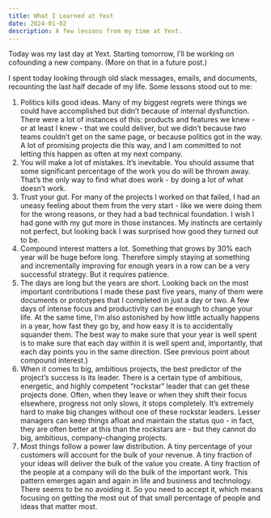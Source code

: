 ```yaml
---
title: What I Learned at Yext
date: 2024-01-02
description: A few lessons from my time at Yext.
---
```


Today was my last day at Yext. Starting tomorrow, I’ll be working on cofounding
a new company. (More on that in a future post.)

I spent today looking through old slack messages, emails, and documents,
recounting the last half decade of my life. Some lessons stood out to me:

1.  Politics kills good ideas. Many of my biggest regrets were things we could
    have accomplished but didn’t because of internal dysfunction. There were a
    lot of instances of this: products and features we knew - or at least I
    knew - that we could deliver, but we didn’t because two teams couldn’t get
    on the same page, or because politics got in the way. A lot of promising
    projects die this way, and I am committed to not letting this happen as
    often at my next company.
2.  You will make a lot of mistakes. It’s inevitable. You should assume that
    some significant percentage of the work you do will be thrown away. That’s
    the only way to find what does work - by doing a lot of what doesn’t work.
3.  Trust your gut. For many of the projects I worked on that failed, I had an
    uneasy feeling about them from the very start - like we were doing them for
    the wrong reasons, or they had a bad technical foundation. I wish I had gone
    with my gut more in those instances. My instincts are certainly not perfect,
    but looking back I was surprised how good they turned out to be.
4.  Compound interest matters a lot. Something that grows by 30% each year will
    be huge before long. Therefore simply staying at something and incrementally
    improving for enough years in a row can be a very successful strategy. But
    it requires patience.
5.  The days are long but the years are short. Looking back on the most
    important contributions I made these past five years, many of them were
    documents or prototypes that I completed in just a day or two. A few days of
    intense focus and productivity can be enough to change your life. At the
    same time, I’m also astonished by how little actually happens in a year, how
    fast they go by, and how easy it is to accidentally squander them. The best
    way to make sure that your year is well spent is to make sure that each day
    within it is well spent and, importantly, that each day points you in the
    same direction. (See previous point about compound interest.)
6.  When it comes to big, ambitious projects, the best predictor of the
    project’s success is its leader. There is a certain type of ambitious,
    energetic, and highly competent “rockstar” leader that can get these
    projects done. Often, when they leave or when they shift their focus
    elsewhere, progress not only slows, it stops completely. It’s extremely hard
    to make big changes without one of these rockstar leaders. Lesser managers
    can keep things afloat and maintain the status quo - in fact, they are often
    better at this than the rockstars are - but they cannot do big, ambitious,
    company-changing projects.
7.  Most things follow a power law distribution. A tiny percentage of your
    customers will account for the bulk of your revenue. A tiny fraction of your
    ideas will deliver the bulk of the value you create. A tiny fraction of the
    people at a company will do the bulk of the important work. This pattern
    emerges again and again in life and business and technology. There seems to
    be no avoiding it. So you need to accept it, which means focusing on getting
    the most out of that small percentage of people and ideas that matter most.
